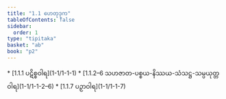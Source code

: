 ```yaml
---
title: "1.1 ဟေတုဒုက"
tableOfContents: false
sidebar:
  order: 1
type: "tipitaka"
basket: "ab"
book: "p2"
---
```



<DynamicBreadcrumb />



<TableOfContents book="p2" section="1.1">
* [1.1.1 ပဋိစ္စဝါရ](1-1/1-1-1)
* [1.1.2–6 သဟဇာတ-ပစ္စယ-နိဿယ-သံသဋ္ဌ-သမ္ပယုတ္တဝါရ](1-1/1-1-2–6)
* [1.1.7 ပဉှာဝါရ](1-1/1-1-7)
</TableOfContents>